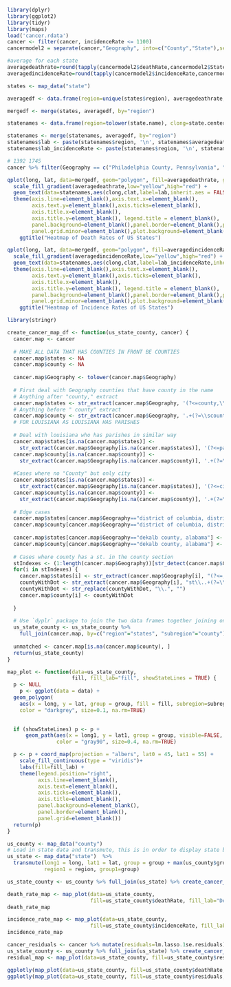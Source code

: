 
```r
library(dplyr)
library(ggplot2)
library(tidyr)
library(maps)
load('cancer.rdata')
cancer <- filter(cancer, incidenceRate <= 1100)
cancermodel2 = separate(cancer,"Geography", into=c("County","State"),sep=",")[-c(1,4,5,16)]

```




```r
#average for each state
averagedeathrate=round(tapply(cancermodel2$deathRate,cancermodel2$State,mean)[-c(2,12)],0)
averagedincidenceRate=round(tapply(cancermodel2$incidenceRate,cancermodel2$State,mean)[-c(2,12)],0)

states <- map_data("state")

averagedf <- data.frame(region=unique(states$region), averagedeathrate, averagedincidenceRate)

mergedf <- merge(states, averagedf, by="region")

statenames <- data.frame(region=tolower(state.name), clong=state.center$x, clat=state.center$y)

statenames <- merge(statenames, averagedf, by="region")
statenames$lab <- paste(statenames$region, '\n', statenames$averagedeathrate, sep="")
statenames$lab_incidenceRate <- paste(statenames$region, '\n', statenames$averageincidenceRate, sep="")
```

```R
# 1392 1745
cancer %>% filter(Geography == c("Philadelphia County, Pennsylvania", "Clay County, Kentucky")) %>% select(Geography, incidenceRate, medIncome, binnedInc, )

```


```R
qplot(long, lat, data=mergedf, geom="polygon", fill=averagedeathrate, group=region) + 
  scale_fill_gradient(averagedeathrate,low="yellow",high="red") +
  geom_text(data=statenames,aes(clong,clat,label=lab,inherit.aes = FALSE,label.size=0.01)) +
  theme(axis.line=element_blank(),axis.text.x=element_blank(),
        axis.text.y=element_blank(),axis.ticks=element_blank(),
        axis.title.x=element_blank(),
        axis.title.y=element_blank(), legend.title = element_blank(),
        panel.background=element_blank(),panel.border=element_blank(),panel.grid.major=element_blank(),
        panel.grid.minor=element_blank(),plot.background=element_blank(),plot.title =element_text(hjust=0.5) ) +
    ggtitle("Heatmap of Death Rates of US States") 

qplot(long, lat, data=mergedf, geom="polygon", fill=averagedincidenceRate, group=region) + 
  scale_fill_gradient(averagedincidenceRate,low="yellow",high="red") +
  geom_text(data=statenames,aes(clong,clat,label=lab_incidenceRate,inherit.aes = FALSE,label.size=0.01)) +
  theme(axis.line=element_blank(),axis.text.x=element_blank(),
        axis.text.y=element_blank(),axis.ticks=element_blank(),
        axis.title.x=element_blank(),
        axis.title.y=element_blank(), legend.title = element_blank(),
        panel.background=element_blank(),panel.border=element_blank(),panel.grid.major=element_blank(),
        panel.grid.minor=element_blank(),plot.background=element_blank(),plot.title =element_text(hjust=0.5) ) +
    ggtitle("Heatmap of Incidence Rates of US States") 

```


```r
library(stringr)

create_cancer_map_df <- function(us_state_county, cancer) {
  cancer.map <- cancer
  
  # MAKE ALL DATA THAT HAS COUNTIES IN FRONT BE COUNTIES
  cancer.map$states <- NA
  cancer.map$county <- NA
  
  cancer.map$Geography <- tolower(cancer.map$Geography)
  
  # First deal with Geography counties that have county in the name
  # Anything after "county," extract
  cancer.map$states <- str_extract(cancer.map$Geography, '(?<=county,\\s).+')
  # Anything before " county" extract
  cancer.map$county <- str_extract(cancer.map$Geography, '.+(?=\\scounty)')
  # FOR LOUISIANA AS LOUISIANA HAS PARISHES
  
  # Deal with louisiana who has parishes in similar way
  cancer.map$states[is.na(cancer.map$states)] <- 
    str_extract(cancer.map$Geography[is.na(cancer.map$states)], '(?<=parish,\\s).+')
  cancer.map$county[is.na(cancer.map$county)] <- 
    str_extract(cancer.map$Geography[is.na(cancer.map$county)], '.+(?=\\sparish)')
  
  #Cases where no "County" but only city
  cancer.map$states[is.na(cancer.map$states)] <- 
    str_extract(cancer.map$Geography[is.na(cancer.map$states)], '(?<=city,\\s).+')
  cancer.map$county[is.na(cancer.map$county)] <- 
    str_extract(cancer.map$Geography[is.na(cancer.map$county)], '.+(?=\\scity)')
  
  # Edge cases
  cancer.map$states[cancer.map$Geography=="district of columbia, district of columbia"] <- "district of columbia"
  cancer.map$county[cancer.map$Geography=="district of columbia, district of columbia"] <- "washington"
  
  cancer.map$states[cancer.map$Geography=="dekalb county, alabama"] <- "alabama"
  cancer.map$county[cancer.map$Geography=="dekalb county, alabama"] <- "de kalb"
  
  # Cases where county has a st. in the county section
  stIndexes <- (1:length(cancer.map$Geography))[str_detect(cancer.map$Geography, "st\\..+(?=\\s\\w+,)")]
  for(i in stIndexes) {
    cancer.map$states[i] <- str_extract(cancer.map$Geography[i], "(?<=,\\s).+")
    countyWithDot <- str_extract(cancer.map$Geography[i], "st\\..+(?=\\s\\w+,)")
    countyWithDot <- str_replace(countyWithDot, "\\.", "")
    cancer.map$county[i] <- countyWithDot
    
  }
  
  # Use `dyplr` package to join the two data frames together joining on counties and states
  us_state_county <- us_state_county %>% 
    full_join(cancer.map, by=c("region"="states", "subregion"="county"))
  
  unmatched <- cancer.map[is.na(cancer.map$county), ]
  return(us_state_county)
}

map_plot <- function(data=us_state_county, 
                     fill, fill_lab="fill", showStateLines = TRUE) {
  p <- NULL
    p <- ggplot(data = data) +
  geom_polygon(
    aes(x = long, y = lat, group = group, fill = fill, subregion=subregion, region=region), 
    color = "darkgrey", size=0.1, na.rm=TRUE)

  
  if (showStateLines) p <- p + 
      geom_path(aes(x = long1, y = lat1, group = group, visible=FALSE, hoverinfo='skip'), 
                color = "gray90", size=0.4, na.rm=TRUE)

  p <- p + coord_map(projection = "albers", lat0 = 45, lat1 = 55) +
    scale_fill_continuous(type = "viridis")+
    labs(fill=fill_lab) + 
    theme(legend.position="right",
          axis.line=element_blank(),
          axis.text=element_blank(),
          axis.ticks=element_blank(),
          axis.title=element_blank(),
          panel.background=element_blank(),
          panel.border=element_blank(),
          panel.grid=element_blank())
  return(p)
}

us_county <- map_data("county")
# Load in state data and transmute, this is in order to display state boundaries on map
us_state <- map_data("state")  %>% 
  transmute(long1 = long, lat1 = lat, group = group + max(us_county$group), 
            region1 = region, group1=group)

us_state_county <- us_county %>% full_join(us_state) %>% create_cancer_map_df(cancer)
```

```r
death_rate_map <- map_plot(data=us_state_county, 
                           fill=us_state_county$deathRate, fill_lab="Death Rate")
death_rate_map

incidence_rate_map <- map_plot(data=us_state_county, 
                           fill=us_state_county$incidenceRate, fill_lab="Death Rate")
incidence_rate_map

cancer_residuals <- cancer %>% mutate(residuals=lm.lasso.1se.residuals)
us_state_county <- us_county %>% full_join(us_state) %>% create_cancer_map_df(cancer_residuals)
residual_map <- map_plot(data=us_state_county, fill=us_state_county$residuals, fill_lab="Death Rate")

ggplotly(map_plot(data=us_state_county, fill=us_state_county$deathRate, fill_lab="Death Rate", showStateLines=FALSE))
ggplotly(map_plot(data=us_state_county, fill=us_state_county$residuals, fill_lab="Residuals", showStateLines = FALSE))
```